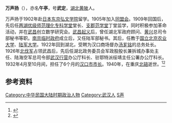 '''万声扬'''（{{bd|1878年||1940年}}），亦名'''午亭'''，号'''武定'''，[[湖北|湖北]][[黄陂区|黄陂]]人。

万声扬于1902年赴[[日本|日本]][[东京弘文学院|东京弘文学院]]留学。1905年加入[[同盟会|同盟会]]。1909年回国后，先后任[[两湖优级师范理化专科学堂|两湖优级师范理化专科学堂]]堂长、[[支郡范学堂|支郡范学堂]]丁堂监学，同时积极参加革命活动，并在[[武昌|武昌]]创立数学研究会。[[武昌起义|武昌起义]]后，曾任湖北军政府顾问、[[黄兴|黄兴]]总司令部秘书等职。[[南京临时政府|南京临时政府]]成立后，又任陆军部秘书。其后，任教于[[国立北京农业大学|国立北京农业大学]]、[[陆军大学|陆军大学]]。1922年回到湖北，受聘为汉口商场督办[[汤芗铭|汤芗铭]]的总务处长。1926年[[北伐军|北伐军]]占领武昌后，先后任湖北政务委员会军政股股长兼拆城办事处主任、陆海空军总司令部[[武汉行营|武汉行营]]办公厅科长、驻鄂特派绥靖主任公署办公厅科长。1932年4月至10月间，担任了6个月的[[武汉市市长列表|汉口市市长]]。1940年，在重庆[[北碚|北碚]]逝世。<ref>{{cite book|title=《中国国民党百年人物全书》|publisher=团结出版社|year=2005}}</ref><ref>{{cite web|url=http://www.xhgmw.org/archive-49272.shtml|title=万声扬|publisher=辛亥革命网|date=2010-09-27|deadurl=yes|archiveurl=https://web.archive.org/web/20150602033416/http://www.xhgmw.org/archive-49272.shtml|archivedate=2015-06-02|accessdate=2010-11-07}}</ref>

== 参考资料 ==
{{reflist}}

{{武汉市市长|ROC口}}

{{DEFAULTSORT:Wan万}}
[[Category:中华民国大陆时期政治人物|Category:中华民国大陆时期政治人物]]
[[Category:武汉人|Category:武汉人]]
[[Category:万姓|S声]]